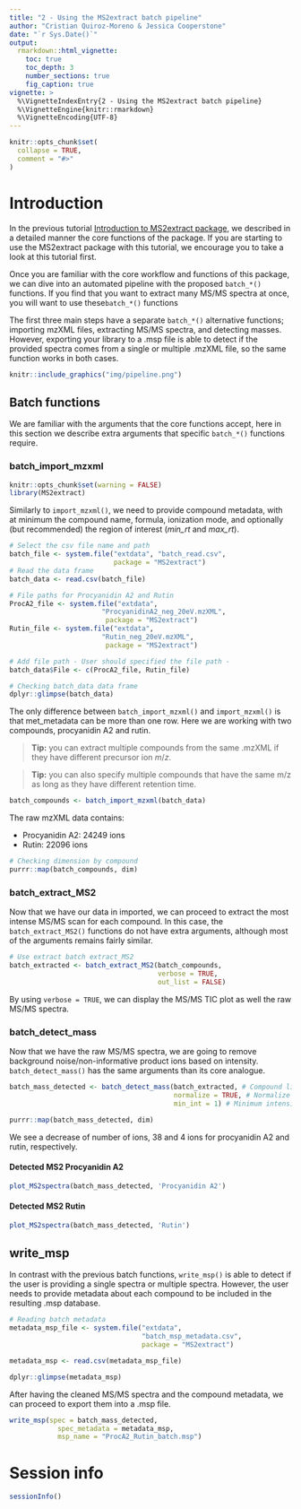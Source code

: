 ```yaml
---
title: "2 - Using the MS2extract batch pipeline"
author: "Cristian Quiroz-Moreno & Jessica Cooperstone"
date: "`r Sys.Date()`"
output: 
  rmarkdown::html_vignette:
    toc: true
    toc_depth: 3
    number_sections: true
    fig_caption: true    
vignette: >
  %\VignetteIndexEntry{2 - Using the MS2extract batch pipeline}
  %\VignetteEngine{knitr::rmarkdown}
  %\VignetteEncoding{UTF-8}
---
```


```r
knitr::opts_chunk$set(
  collapse = TRUE,
  comment = "#>"
)
```


# Introduction

In the previous tutorial 
[Introduction to MS2extract package](https://cooperstonelab.github.io/MS2extract/articles/introduction.html),
we described in a detailed manner the core functions of the package. If you are starting
to use the MS2extract package with this tutorial, we encourage you to take 
a look at this tutorial first.

Once you are familiar with the core workflow and functions of this
package, we can dive into an automated pipeline with the proposed
`batch_*()` functions. If you find that you want to extract many MS/MS spectra 
at once, you will want to use these`batch_*()` functions

The first three main steps have a separate `batch_*()` alternative functions;
importing mzXML files, extracting MS/MS spectra,
and detecting masses. However, exporting your library to a .msp file is able to
detect if the provided spectra comes from a single or multiple .mzXML file,
so the same function works in both cases.

```r
knitr::include_graphics("img/pipeline.png")
```

## Batch functions

We are familiar with the arguments that the core functions accept, here in this
section we describe extra arguments that specific `batch_*()` functions require.

### batch_import_mzxml


```r
knitr::opts_chunk$set(warning = FALSE)
library(MS2extract)
```

Similarly to `import_mzxml()`, we need to provide compound metadata, with at 
minimum the compound name, formula, ionization mode, and optionally (but 
recommended) the region of interest (*min_rt* and *max_rt*).



```r

# Select the csv file name and path
batch_file <- system.file("extdata", "batch_read.csv",
                          package = "MS2extract")
# Read the data frame
batch_data <- read.csv(batch_file)

# File paths for Procyanidin A2 and Rutin
ProcA2_file <- system.file("extdata",
                       "ProcyanidinA2_neg_20eV.mzXML",
                        package = "MS2extract")
Rutin_file <- system.file("extdata",
                       "Rutin_neg_20eV.mzXML",
                        package = "MS2extract")

# Add file path - User should specified the file path -
batch_data$File <- c(ProcA2_file, Rutin_file)

# Checking batch_data data frame
dplyr::glimpse(batch_data)
```

The only difference between `batch_import_mzxml()` and  `import_mzxml()` 
is that  met_metadata can be more than one row. Here we are working with two 
compounds, procyanidin A2 and rutin.


> **Tip:** you can extract multiple compounds from the same .mzXML if they have different precursor ion *m*/*z*.

> **Tip:** you can also specify multiple compounds that have the same m/z as long as they have different retention time.

```r
batch_compounds <- batch_import_mzxml(batch_data)
```

The raw mzXML data contains:

* Procyanidin A2: 24249 ions
* Rutin: 22096 ions

```r
# Checking dimension by compound
purrr::map(batch_compounds, dim)
```

### batch_extract_MS2

Now that we have our data in imported, we can proceed to extract the most
intense MS/MS scan for each compound. In this case, the `batch_extract_MS2()` functions
do not have extra arguments, although most of the arguments remains fairly
similar.


```r
# Use extract batch extract_MS2
batch_extracted <- batch_extract_MS2(batch_compounds,
                                     verbose = TRUE,
                                     out_list = FALSE)
```

By using `verbose = TRUE`, we can display the MS/MS TIC plot as well the raw
MS/MS spectra.

### batch_detect_mass

Now that we have the raw MS/MS spectra, we are going to remove background 
noise/non-informative product ions
based on intensity. `batch_detect_mass()` has the same arguments
than its core analogue.


```r
batch_mass_detected <- batch_detect_mass(batch_extracted, # Compound list
                                         normalize = TRUE, # Normalize
                                         min_int = 1) # Minimum intensity

purrr::map(batch_mass_detected, dim)
```


We see a decrease of number of ions, 38 and 4 ions for procyanidin A2 and rutin,
respectively.


#### Detected MS2 Procyanidin A2

```r
plot_MS2spectra(batch_mass_detected, 'Procyanidin A2')
```


#### Detected MS2 Rutin

```r
plot_MS2spectra(batch_mass_detected, 'Rutin')
```


## write_msp

In contrast with the previous batch functions, `write_msp()` is able to detect
if the user is providing a single spectra or multiple spectra. However, the
user needs to provide metadata about each compound to be included in the 
resulting .msp database.

```r
# Reading batch metadata
metadata_msp_file <- system.file("extdata",
                                 "batch_msp_metadata.csv",
                                 package = "MS2extract")

metadata_msp <- read.csv(metadata_msp_file)

dplyr::glimpse(metadata_msp)
```

After having the cleaned MS/MS spectra and the compound metadata, we can proceed
to export them into a .msp file.

```r
write_msp(spec = batch_mass_detected,
            spec_metadata = metadata_msp,
            msp_name = "ProcA2_Rutin_batch.msp")
```



# Session info

```r
sessionInfo()
```



